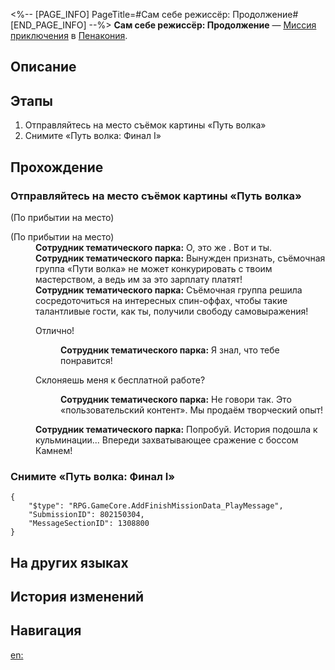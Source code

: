 <%-- [PAGE_INFO]
PageTitle=#Сам себе режиссёр: Продолжение#
[END_PAGE_INFO] --%>
{{Дополнить|Диалоги.}}
{{Миссия Инфобокс
|id              = 8021503
|Название        = 
|Изображение     = Миссия Сам себе режиссёр Продолжение.png
|Тип             = Миссия приключения
|Событие         = 
|Глава           = 
|Условия         = Завершена {{cx}}<!--Hidden Mission ID 8021504-->
|Персонажи       = Первопроходец; Сотрудник тематического парка
|СтартЛокация    = [[Пенакония]] — [[Тематический парк Студии «Часы»]]
|Мир             = Пенакония
|Предыдущая      = 
|Следующая       = 
|Награды         = Кредиты*5 000
}}
'''Сам себе режиссёр: Продолжение''' — [[Миссия приключения]] в [[Пенакония]].

==Описание==
{{Описание|<!--официальное описание из Перекрёстка судеб-->}}

==Этапы==
# Отправляйтесь на место съёмок картины «Путь волка»
# Снимите «Путь волка: Финал I»

==Прохождение==
{{Дополнить}}
{{Диалог Конец}}

===Отправляйтесь на место съёмок картины «Путь волка»===
{{Описание миссии|тип=Миссия приключения|локация=Тематический парк Студии «Часы»|Съёмочная площадка в Тематическом парке Студии «Часы» была улучшена. Теперь на ней можно снимать новые части «Пути волка».<br />Съёмочная площадка-то улучшена, а вы всё ещё работаете бесплатно.}}
{{Диалог Начало}}
;(По прибытии на место)

;(По прибытии на место)
:'''Сотрудник тематического парка:''' О, это же {{MC|ж=наша почётная гостья|м=наш почётный гость}}. Вот и ты.
:'''Сотрудник тематического парка:''' Вынужден признать, съёмочная группа «Пути волка» не может конкурировать с твоим мастерством, а ведь им за это зарплату платят!
:'''Сотрудник тематического парка:''' Съёмочная группа решила сосредоточиться на интересных спин-оффах, чтобы такие талантливые гости, как ты, получили свободу самовыражения!
:{{Диалог|Стрелка}} Отлично!
::'''Сотрудник тематического парка:''' Я знал, что тебе понравится!
:{{Диалог|Стрелка}} Склоняешь меня к бесплатной работе?
::'''Сотрудник тематического парка:''' Не говори так. Это «пользовательский контент». Мы продаём творческий опыт!
:'''Сотрудник тематического парка:''' Попробуй. История подошла к кульминации... Впереди захватывающее сражение с боссом Камнем!
{{Диалог Конец}}

===Снимите «Путь волка: Финал I»===
{{Описание миссии|тип=Миссия приключения|локация=Тематический парк Студии «Часы»|В «Пути волка» можно сразиться с боссом Камнем. Это так круто, обязательно попробуйте!<br />Так-то круто, но вы всё ещё работаете бесплатно.}}
{{Диалог Начало}}


<pre>{
	"$type": "RPG.GameCore.AddFinishMissionData_PlayMessage",
	"SubmissionID": 802150304,
	"MessageSectionID": 1308800
}</pre>
{{Диалог Конец}}

==На других языках==
{{На других языках
|en   = Zero-Pay Director (Continued)
|zhs  = 零片酬导演•续
|zht  = 零片酬導演•續
|ja   = ノーギャラ監督・続
|ko   = 열정페이 감독•속편
|es   = Directo{{MC|ж=ra|м=r}} sin salario (continuación)
|fr   = {{MC|ж=Réalisatrice|м=Réalisateur}} bénévole (suite)
|ru   = Сам себе режиссёр: Продолжение
|th   = ผู้กำกับไร้ค่าจ้าง: ภาคต่อ
|vi   = Đạo Diễn Không Lương (Tiếp Theo)
|de   = Regisseur ohne Gage (Fortsetzung)
|id   = Sutradara Bayaran Rendah (Lanjutan)
|pt   = Diretor Pagamento-Zero (Continuação)
}}

==История изменений==
{{История изменений|3.5}}

==Навигация==
{{Миссия приключения Навбокс|Глава }}

[[en:]]
